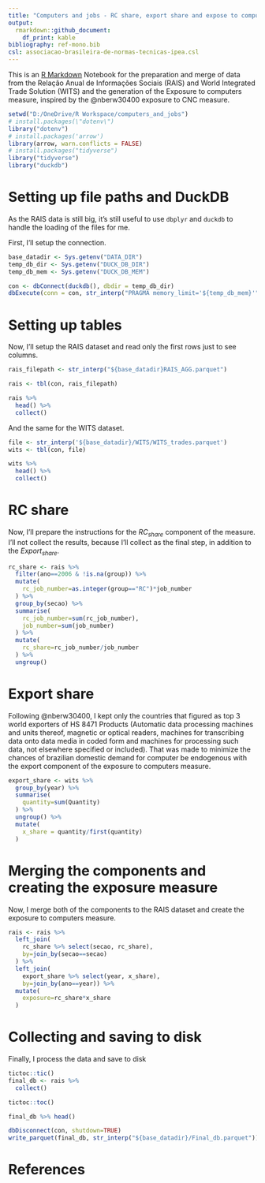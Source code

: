 ```yaml
---
title: "Computers and jobs - RC share, export share and expose to computers"
output:
  rmarkdown::github_document:
    df_print: kable
bibliography: ref-mono.bib
csl: associacao-brasileira-de-normas-tecnicas-ipea.csl
---
```


This is an [R Markdown](http://rmarkdown.rstudio.com) Notebook for the preparation and merge of data from the Relação Anual de Informações Sociais (RAIS) and World Integrated Trade Solution (WITS) and the generation of the Exposure to computers measure, inspired by the @nberw30400 exposure to CNC measure.

```r
setwd("D:/OneDrive/R Workspace/computers_and_jobs")
# install.packages(\"dotenv\")
library("dotenv")
# install.packages('arrow')
library(arrow, warn.conflicts = FALSE)
# install.packages("tidyverse")
library("tidyverse")
library("duckdb")
```

# Setting up file paths and DuckDB

As the RAIS data is still big, it's still useful to use `dbplyr` and `duckdb` to handle the loading of the files for me.

First, I'll setup the connection.

```r
base_datadir <- Sys.getenv("DATA_DIR")
temp_db_dir <- Sys.getenv("DUCK_DB_DIR")
temp_db_mem <- Sys.getenv("DUCK_DB_MEM")

con <- dbConnect(duckdb(), dbdir = temp_db_dir)
dbExecute(conn = con, str_interp("PRAGMA memory_limit='${temp_db_mem}'"))
```

# Setting up tables

Now, I'll setup the RAIS dataset and read only the first rows just to see columns.

```r
rais_filepath <- str_interp("${base_datadir}RAIS_AGG.parquet")

rais <- tbl(con, rais_filepath)

rais %>%
  head() %>%
  collect()
```

And the same for the WITS dataset.

```r
file <- str_interp('${base_datadir}/WITS/WITS_trades.parquet')
wits <- tbl(con, file)

wits %>%
  head() %>%
  collect()
```

# RC share

Now, I'll prepare the instructions for the $RC_{share}$ component of the measure. I'll not collect the results, because I'll collect as the final step, in addition to the $Export_{share}$.

```r
rc_share <- rais %>%
  filter(ano==2006 & !is.na(group)) %>%
  mutate(
    rc_job_number=as.integer(group=="RC")*job_number
  ) %>%
  group_by(secao) %>%
  summarise(
    rc_job_number=sum(rc_job_number),
    job_number=sum(job_number)
  ) %>%
  mutate(
    rc_share=rc_job_number/job_number
  ) %>%
  ungroup()
```

# Export share

Following @nberw30400, I kept only the countries that figured as top 3 world exporters of HS 8471 Products (Automatic data processing machines and units thereof, magnetic or optical readers, machines for transcribing data onto data media in coded form and machines for processing such data, not elsewhere specified or included). That was made to minimize the chances of brazilian domestic demand for computer be endogenous with the export component of the exposure to computers measure.

```r
export_share <- wits %>%
  group_by(year) %>%
  summarise(
    quantity=sum(Quantity)
  ) %>%
  ungroup() %>%
  mutate(
    x_share = quantity/first(quantity)
  )
```

# Merging the components and creating the exposure measure

Now, I merge both of the components to the RAIS dataset and create the exposure to computers measure.

```r
rais <- rais %>%
  left_join(
    rc_share %>% select(secao, rc_share),
    by=join_by(secao==secao)
  ) %>%
  left_join(
    export_share %>% select(year, x_share),
    by=join_by(ano==year)) %>%
  mutate(
    exposure=rc_share*x_share
  )
```

# Collecting and saving to disk

Finally, I process the data and save to disk

```r
tictoc::tic()
final_db <- rais %>%
  collect()

tictoc::toc()
```
```r
final_db %>% head()
```


```r
dbDisconnect(con, shutdown=TRUE)
write_parquet(final_db, str_interp("${base_datadir}/Final_db.parquet"))
```

# References